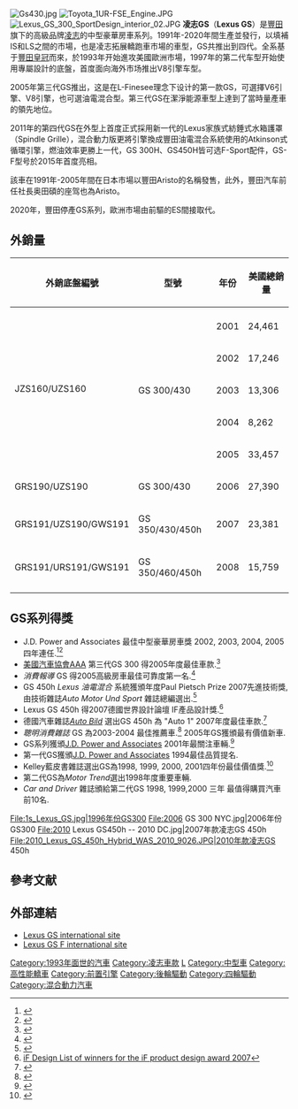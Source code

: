 {{noteTA
|G1=Motor
}}
{{Infobox Automobile
| image        = [[File:Lexus_GS_L10_Hybrid_facelift_China_2016-04-16.jpg|250 px]]
| name         = 凌志GS 
| manufacturer = 豐田汽車公司
| production   = 1993年-2020年
| class        = 中型豪華跑車<br />[[小型車|小型]]行政座駕<br />大型家庭[[轎車|-{zh-hans:轿车;zh-hk:房車;zh-tw:轎車;}-]]
| body_style   = 4門-{zh-hans:轿车;zh-hk:房車;zh-tw:轎車;}- 
| assembly     = {{JAP}}[[九州_(日本)|九州]]宮田車廠<br />{{JAP}}[[愛知縣|愛知縣]]堤車廠
| layout       = 前置引擎，後輪驅動、四輪驅動
| similar      = [[Acura|Acura]] RL<br />[[Nissan|Nissan]] [[日產風雅|Fuga]]<br />[[林肯汽車|Lincoln]] [[林肯MKS|MKS]]<br />[[Infiniti|Infiniti]] M sedan
}}
[[File:Gs430.jpg|thumb]]
[[File:Toyota_1UR-FSE_Engine.JPG|thumb]]
[[File:Lexus_GS_300_SportDesign_interior_02.JPG|thumb]]
'''凌志GS'''（'''Lexus GS'''）是[[豐田汽車|豐田]]旗下的高級品牌[[凌志|凌志]]的中型豪華房車系列。1991年-2020年間生產並發行，以填補IS和LS之間的市場，也是凌志拓展轎跑車市場的車型，GS共推出到四代。全系基于[[豐田皇冠|豐田皇冠]]而來，於1993年开始進攻美國歐洲市場，1997年的第二代车型开始使用專屬設計的底盤，首度面向海外市场推出V8引擎车型。

2005年第三代GS推出，这是在L-Finesee理念下设计的第一款GS，可選擇V6引擎、V8引擎，也可選油電混合型。第三代GS在潔淨能源車型上達到了當時量產車的領先地位。

2011年的第四代GS在外型上首度正式採用新一代的Lexus家族式紡錘式水箱護罩（Spindle Grille），混合動力版更將引擎換成豐田油電混合系統使用的Atkinson式循環引擎，燃油效率更勝上一代，GS 300H、GS450H皆可选F-Sport配件，GS-F型号於2015年首度亮相。

該車在1991年-2005年間在日本市場以豐田Aristo的名稱發售，此外，豐田汽车前任社長奥田碩的座驾也為Aristo。

2020年，豐田停產GS系列，歐洲市場由前驅的ES間接取代。

== 外銷量 ==
{| class=wikitable style="font-size:97%; text-align:center" 
!外銷底盤編號
!型號
!年份
!美國總銷量
|- 
|rowspan=6 align=left|JZS160/UZS160
|- 
|rowspan=5|GS 300/430
|2001
|24,461
|-
|2002
|17,246
|-
|2003
|13,306
|-
|2004
|8,262
|-
|2005
|33,457
|-
|rowspan=1 align=left|GRS190/UZS190
|rowspan=1|GS 300/430
|2006
|27,390
|-
|rowspan=1 align=left|GRS191/UZS190/GWS191
|rowspan=1|GS 350/430/450h
|2007
|23,381
|-
|rowspan=1 align=left|GRS191/URS191/GWS191
|rowspan=1|GS 350/460/450h
|2008
|15,759
|-
|}
== GS系列得獎 ==
* J.D. Power and Associates 最佳中型豪華房車獎 2002, 2003, 2004, 2005 四年連任.<ref>{{Cite web |url=http://www.jdpower.com/corporate/news/releases/pressrelease.asp?ID=2003028 |title=J.D. Power and Associates 2003 Initial Quality Study |access-date=2009-02-21 |archive-url=https://web.archive.org/web/20110713082229/http://www.jdpower.com/corporate/news/releases/pressrelease.asp/?ID=2003028 |archive-date=2011-07-13 |dead-url=yes }}</ref><ref>{{Cite web |url=http://www.jdpower.com/corporate/news/releases/pressrelease.asp?ID=2005069# |title=Toyota, GM Garner Most Awards in 2005 Initial Quality Study |access-date=2009-02-21 |archive-url=https://web.archive.org/web/20070529235255/http://www.jdpower.com/corporate/news/releases/pressrelease.asp?ID=2005069 |archive-date=2007-05-29 |dead-url=yes }}</ref> 
* [[美國汽車協會|美國汽車協會]]AAA 第三代GS 300 得2005年度最佳車款.<ref>{{Cite web |url=http://www.aaanewsroom.net/main/Default.asp?CategoryID=4&ArticleID=362 |title=AAA Picks 13 Top Cars for 2005 |accessdate=2009-02-21 |archive-date=2011-09-29 |archive-url=https://web.archive.org/web/20110929143932/http://www.aaanewsroom.net/main/Default.asp?CategoryID=4&ArticleID=362 |dead-url=no }}</ref>
* ''消費報導'' GS 得2005高級房車最佳可靠度第一名.<ref>{{Cite web |url=http://www.cnn.com/2005/AUTOS/10/26/cr_most_reliable/index.html?section=cnn_topstories |title=Consumer Reports: Most reliable cars '06 |accessdate=2009-02-21 |archive-date=2016-03-04 |archive-url=https://web.archive.org/web/20160304031624/http://www.cnn.com/2005/AUTOS/10/26/cr_most_reliable/index.html?section=cnn_topstories |dead-url=no }}</ref>
* GS 450h ''Lexus 油電混合'' 系統獲頒年度Paul Pietsch Prize 2007先進技術獎, 由技術雜誌''Auto Motor Und Sport'' 雜誌總編選出.<ref>{{Cite web |url=http://www.lexus-europe.com/about_lexus/news_and_events/cont_global_success.asp |title=Continued global awards success for Lexus |accessdate=2009-02-21 |archive-date=2007-05-04 |archive-url=https://web.archive.org/web/20070504085101/http://www.lexus-europe.com/about_lexus/news_and_events/cont_global_success.asp |dead-url=no }}</ref>
* Lexus GS 450h 得2007德國世界設計論壇 IF產品設計獎.<ref>[http://webserver.ifdesign.de/gewinner_liste.php?sprache=1&award_id=121&kategorie_id=2750&offset=20&result_count=31 iF Design List of winners for the iF product design award 2007]{{dead link|date=2018年5月 |bot=InternetArchiveBot |fix-attempted=yes }}</ref>
* 德國汽車雜誌''[[Auto_Bild|Auto Bild]]'' 選出GS 450h 為 "Auto 1" 2007年度最佳車款.<ref>{{Cite web |url=http://www.prnewswire.co.uk/cgi/news/release?id=192479 |title="Auto 1" Awards, Auto Bild Group |accessdate=2009-02-21 |archive-date=2011-06-08 |archive-url=https://web.archive.org/web/20110608085140/http://www.prnewswire.co.uk/cgi/news/release?id=192479 |dead-url=no }}</ref>
* ''聰明消費雜誌'' GS 為2003-2004 最佳推薦車.<ref>{{Cite web |url=http://www.smartmoney.com/mag/index.cfm?story=oct03-autos |title=2003-2004 Car Buyers Guide: Best Cars for Your Buck |accessdate=2009-02-21 |archive-date=2006-11-25 |archive-url=https://web.archive.org/web/20061125014052/http://www.smartmoney.com/mag/index.cfm?story=oct03-autos |dead-url=no }}</ref> 2005年GS獲頒最有價值新車.
* GS系列獲頒[[J.D._Power_and_Associates|J.D. Power and Associates]] 2001年最關注車輛.<ref>{{Cite web |url=http://www.jdpower.com/corporate/news/releases/pressrelease.asp?ID=173# |title=J.D. Power and Associates 2001 Automotive Performance, Execution and Layout (APEAL) Study |access-date=2009-02-21 |archive-url=https://web.archive.org/web/20060630192820/http://www1.jdpower.com/corporate/news/releases/pressrelease.asp?ID=173 |archive-date=2006-06-30 |dead-url=yes }}</ref>
* 第一代GS獲頒[[J.D._Power_and_Associates|J.D. Power and Associates]] 1994最佳品質提名.
* Kelley藍皮書雜誌選出GS為1998, 1999, 2000, 2001四年份最佳價值獎.<ref>{{Cite web |url=http://www.carfax.com/DP_Rpt_Links/KBB_Award_Winners.cfm#1998 |title=CARFAX - Kelley Blue Book-Models to Best Hold Its Value |accessdate=2009-02-21 |archive-date=2003-11-25 |archive-url=https://archive.is/20031125005115/http://www.carfax.com/DP_Rpt_Links/KBB_Award_Winners.cfm#1998 |dead-url=no }}</ref> 
* 第二代GS為''Motor Trend''選出1998年度重要車輛.
* ''Car and Driver'' 雜誌頒給第二代GS 1998, 1999,2000 三年 最值得購買汽車前10名.
<gallery>
File:1s_Lexus_GS.jpg|1996年份GS300
File:2006 GS 300 NYC.jpg|2006年份GS300
File:2010 Lexus GS450h -- 2010 DC.jpg|2007年款凌志GS 450h
File:2010_Lexus_GS_450h_Hybrid_WAS_2010_9026.JPG|2010年款凌志GS 450h
</gallery>

== 參考文献 ==
{{commonscat|Lexus GS}}
{{reflist}}

== 外部連結 ==

{{Commons category multi|Lexus GS|Toyota Aristo}}
* [https://web.archive.org/web/20171123150800/https://lexus.jp/international/models/gs/ Lexus GS international site]
* [https://web.archive.org/web/20180202214835/https://lexus.jp/international/models/gsf/ Lexus GS F international site]

{{Lexus}}

[[Category:1993年面世的汽車|Category:1993年面世的汽車]]
[[Category:凌志車款|Category:凌志車款]]
[[Category:行政轎車|L]]
[[Category:中型車|Category:中型車]]
[[Category:高性能轎車|Category:高性能轎車]]
[[Category:前置引擎|Category:前置引擎]]
[[Category:後輪驅動|Category:後輪驅動]]
[[Category:四輪驅動|Category:四輪驅動]]
[[Category:混合動力汽車|Category:混合動力汽車]]